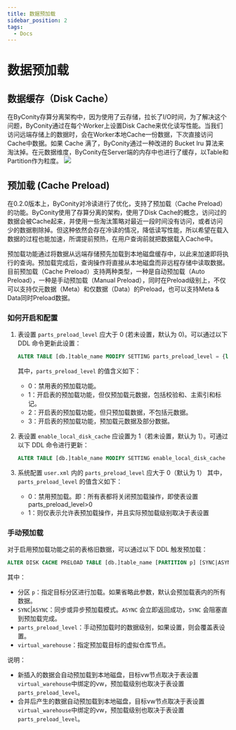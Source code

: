 ```yaml
---
title: 数据预加载
sidebar_position: 2
tags:
  - Docs
---
```



# 数据预加载

## 数据缓存（Disk Cache）
在ByConity存算分离架构中，因为使用了云存储，拉长了I/O时间，为了解决这个问题，ByConity通过在每个Worker上设置Disk Cache来优化读写性能。当我们访问远端存储上的数据时，会在Worker本地Cache一份数据，下次直接访问Cache中数据。如果 Cache 满了，ByConity通过一种改进的 Bucket lru 算法来淘汰掉。在元数据维度，ByConity在Server端的内存中也进行了缓存，以Table和Partition作为粒度。
![](./assets/disk-cache.png)

## 预加载 (Cache Preload)

在0.2.0版本上，ByConity对冷读进行了优化，支持了预加载（Cache Preload）的功能。ByConity使用了存算分离的架构，使用了Disk Cache的概念，访问过的数据会被Cache起来，并使用一些淘汰策略对最近一段时间没有访问，或者访问少的数据剔除掉。但这种依然会存在冷读的情况，降低读写性能，所以希望在载入数据的过程也能加速，所谓提前预热，在用户查询前就把数据载入Cache中。

预加载功能通过将数据从远端存储预先加载到本地磁盘缓存中，以此来加速即将执行的查询。预加载完成后，查询操作将直接从本地磁盘而非远程存储中读取数据。目前预加载（Cache Preload）支持两种类型，一种是自动预加载（Auto Preload），一种是手动预加载（Manual Preload），同时在Preload级别上，不仅可以支持仅元数据（Meta）和仅数据（Data）的Preload，也可以支持Meta & Data同时Preload数据。

### 如何开启和配置

1. 表设置 `parts_preload_level` 应大于 0 (若未设置，默认为 0)。可以通过以下 DDL 命令更新此设置：

   ```sql
   ALTER TABLE [db.]table_name MODIFY SETTING parts_preload_level = {level};
   ```

   其中，`parts_preload_level` 的值含义如下：
   - 0：禁用表的预加载功能。
   - 1：开启表的预加载功能，但仅预加载元数据，包括校验和、主索引和标记。
   - 2：开启表的预加载功能，但只预加载数据，不包括元数据。
   - 3：开启表的预加载功能，预加载元数据及部分数据。

2. 表设置 `enable_local_disk_cache` 应设置为 1（若未设置，默认为 1）。可通过以下 DDL 命令进行更新：
  
   ```sql
   ALTER TABLE [db.]table_name MODIFY SETTING enable_local_disk_cache = 1;
   ```

3. 系统配置 `user.xml` 内的 `parts_preload_level` 应大于 0（默认为 1）
   其中，`parts_preload_level` 的值含义如下：
   - 0：禁用预加载。即：所有表都将关闭预加载操作，即使表设置parts_preload_level>0
   - 1：则仅表示允许表预加载操作，并且实际预加载级别取决于表设置


### 手动预加载

对于启用预加载功能之前的表格旧数据，可以通过以下 DDL 触发预加载：

   ```sql
   ALTER DISK CACHE PRELOAD TABLE [db.]table_name [PARTITION p] [SYNC|ASYNC] [SETTING parts_preload_level = {level}, virtual_warehouse = {vw_name}];
   ```
   
   其中：
   - 分区 `p`：指定目标分区进行加载。如果省略此参数，默认会预加载表内的所有数据。
   - `SYNC`|`ASYNC`：同步或异步预加载模式。`ASYNC` 会立即返回成功，`SYNC` 会阻塞直到预加载完成。
   - `parts_preload_level`：手动预加载时的数据级别，如果设置，则会覆盖表设置。
   - `virtual_warehouse`：指定预加载目标的虚拟仓库节点。

说明：
- 新插入的数据会自动预加载到本地磁盘，目标vw节点取决于表设置`virtual_warehouse`中绑定的vw，预加载级别也取决于表设置`parts_preload_level`。
- 合并后产生的数据自动预加载到本地磁盘，目标vw节点取决于表设置`virtual_warehouse`中绑定的vw，预加载级别也取决于表设置`parts_preload_level`。


